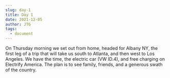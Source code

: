 ```yaml
---
slug: day-1
title: Day 1
date: 2021-12-05
author: JTG
tags:
  - document
---
```

On Thursday morning we set out from home, headed for Albany NY, the first leg of a trip that will take us south to Atlanta, and then west to Los Angeles. We have the time, the electric car (VW ID.4), and free charging on Electrify America. The plan is to see family, friends, and a generous swath of the country.